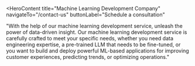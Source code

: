 <HeroContent
  title="Machine Learning Development Company"
  navigateTo="/contact-us"
  buttonLabel="Schedule a consultation"
>
  "With the help of our machine learning development service, unleash the power
  of data-driven insight. Our machine learning development service is carefully
  crafted to meet your specific needs, whether you need data engineering
  expertise, a pre-trained LLM that needs to be fine-tuned, or you want to build
  and deploy powerful ML-based applications for improving customer experiences,
  predicting trends, or optimizing operations."
</HeroContent>

<ClientCompaniesComponent />
<CountUpAnimationContainer />

<MainContent mainPara="Our Machine Learning Services" />

<section className="grid grid-cols-2 gap-7 w-full py-8">
  <section className="w-full col-span-1 cursor-pointer">
    <ServiceCard
      service={{
        id: "ML-Consulting-Strategy-Building",
        image: "/servicesPage/ml_consulting.png",
        title: "ML Consulting & Strategy Building",
        description:
          "We assess your existing tech infrastructure, identify ML integration opportunities, and develop tailored strategies for successful ML implementation. Whether streamlining processes, enhancing customer experiences, or gaining a competitive edge, our expertise ensures effective ML solutions.",
        urlPath: "ml-consulting-strategy-building",
      }}
    />
  </section>

  <section className="w-full col-span-1 cursor-pointer">
    <ServiceCard
      service={{
        id: "MLOps-Consulting",
        image: "/servicesPage/mlops_consulting.png",
        title: "MLOps Consulting",
        description:
          "We assist in adopting MLOps best practices to streamline workflows for faster and reliable ML model development and deployment. Our services include selecting and configuring tools for version control, testing, deployment, and monitoring, ensuring smooth model transitions to production.",
        urlPath: "mlops-consulting",
      }}
    />
  </section>
</section>

<section className="grid grid-cols-2 gap-7 w-full py-8">
  <section className="w-full col-span-1 cursor-pointer">
    <ServiceCard
      service={{
        id: "Data-Engineering",
        image: "/servicesPage/data_engineering.png",
        title: "Data Engineering",
        description:
          "Our data engineering service ensures high-quality data preparation for ML model training. From data collection and cleaning to feature engineering and augmentation, we cover comprehensive data engineering tasks tailored for specific ML requirements.",
        urlPath: "data-engineering",
      }}
    />
  </section>

  <section className="w-full col-span-1 cursor-pointer">
    <ServiceCard
      service={{
        id: "Custom-ML-Model-Development",
        image: "/servicesPage/custom_ml_model.png",
        title: "Custom ML Model Development",
        description:
          "We specialize in creating domain-specific ML models by fine-tuning pre-trained models like BERT, GPT, or Llama 2. Our expert team ensures these models deliver context-aware responses with high accuracy and precision, tailored to your business's unique needs.",
        urlPath: "custom-ml-model-development",
      }}
    />
  </section>
</section>

<section className="grid grid-cols-2 gap-7 w-full py-8">
  <section className="w-full col-span-1 cursor-pointer">
    <ServiceCard
      service={{
        id: "ML-powered-Solutions-Development",
        image: "/servicesPage/ml_solutions.png",
        title: "ML-powered Solutions Development",
        description:
          "Our data scientists and AI developers design and implement customized ML solutions, including predictive models and recommendation systems. These solutions optimize operations, enhance user experiences, and enable data-driven decision-making across various applications.",
        urlPath: "ml-powered-solutions-development",
      }}
    />
  </section>

  <section className="w-full col-span-1 cursor-pointer">
    <ServiceCard
      service={{
        id: "Integration-Into-Workflows",
        image: "/servicesPage/integration_workflows.png",
        title: "Integration Into Workflows",
        description:
          "We ensure seamless integration of ML solutions into your existing workflows for efficient AI adoption. Our comprehensive support and maintenance services uphold peak performance for your ML systems, addressing evolving needs and challenges.",
        urlPath: "integration-into-workflows",
      }}
    />
  </section>
</section>

<MainContent mainPara="Our Proficiency in Machine Learning" />

<section className="grid grid-cols-2 gap-7 w-full py-8">
  <section className="w-full col-span-1 cursor-pointer">
    <ServiceCard
      service={{
        id: "Deep-Learning",
        image: "/servicesPage/deep_learning.png",
        title: "Deep Learning",
        description:
          "Specializing in deep learning, we develop solutions that mimic human cognition, enabling advancements in areas such as image recognition and natural language processing.",
        urlPath: "deep-learning",
      }}
    />
  </section>

  <section className="w-full col-span-1 cursor-pointer">
    <ServiceCard
      service={{
        id: "Big-Data-Technologies",
        image: "/servicesPage/big_data.png",
        title: "Big Data Technologies",
        description:
          "Proficient in big data technologies like Hadoop and Spark, we handle large datasets through distributed computing, ensuring scalability and performance in data processing.",
        urlPath: "big-data-technologies",
      }}
    />
  </section>
</section>

<section className="grid grid-cols-2 gap-7 w-full py-8">
  <section className="w-full col-span-1 cursor-pointer">
    <ServiceCard
      service={{
        id: "Machine-Learning-Algorithms",
        image: "/servicesPage/ml_algorithms.png",
        title: "Machine Learning Algorithms",
        description:
          "With expertise in various ML algorithms—supervised, unsupervised, and reinforcement learning—we select the best algorithms to suit specific use cases, ensuring optimal model performance.",
        urlPath: "machine-learning-algorithms",
      }}
    />
  </section>

  <section className="w-full col-span-1 cursor-pointer">
    <ServiceCard
      service={{
        id: "Data-Preprocessing",
        image: "/servicesPage/data_preprocessing.png",
        title: "Data Preprocessing",
        description:
          "Our data preprocessing expertise ensures your datasets are cleaned, transformed, and structured effectively, optimizing them for accurate and efficient model training.",
        urlPath: "data-preprocessing",
      }}
    />
  </section>
</section>

<section className="grid grid-cols-2 gap-7 w-full py-8">
  <section className="w-full col-span-1 cursor-pointer">
    <ServiceCard
      service={{
        id: "Machine-Learning-Frameworks",
        image: "/servicesPage/ml_frameworks.png",
        title: "Machine Learning Frameworks",
        description:
          "Proficient in ML frameworks like TensorFlow, PyTorch, and scikit-learn, we leverage these tools to develop and optimize ML models efficiently, accelerating intelligent solution deployment.",
        urlPath: "machine-learning-frameworks",
      }}
    />
  </section>

  <section className="w-full col-span-1 cursor-pointer">
    <ServiceCard
      service={{
        id: "AutoML",
        image: "/servicesPage/automl.png",
        title: "AutoML",
        description:
          "Our AutoML expertise enables us to deliver streamlined AI solutions that are efficient and cost-effective, lowering barriers for businesses seeking to integrate AI into their operations.",
        urlPath: "automl",
      }}
    />
  </section>
</section>

<MainContent mainPara="How We Make Modern Machine Learning Solutions" />

<section className="grid grid-cols-2 gap-7 w-full py-8">
  <section className="w-full col-span-1 cursor-pointer">
    <ServiceCard
      service={{
        id: "Assessment-Phase",
        image: "/servicesPage/assessment_phase.png",
        title: "Assessment Phase",
        description:
          "We assess your organization’s existing state and needs to establish a sound ML strategy, laying a strong foundation for future success.",
        urlPath: "assessment-phase",
      }}
    />
  </section>

  <section className="w-full col-span-1 cursor-pointer">
    <ServiceCard
      service={{
        id: "Strategy-Development",
        image: "/servicesPage/strategy_development.png",
        title: "Strategy Development",
        description:
          "We formulate a coherent AI strategy tailored to your specific use case, encompassing critical considerations such as cost, timeline, security, and privacy.",
        urlPath: "strategy-development",
      }}
    />
  </section>
</section>

<section className="grid grid-cols-2 gap-7 w-full py-8">
  <section className="w-full col-span-1 cursor-pointer">
    <ServiceCard
      service={{
        id: "Data-Collection-Preparation",
        image: "/servicesPage/data_collection.png",
        title: "Data Collection and Preparation",
        description:
          "High-quality, pertinent data plays a pivotal role in ensuring ML success. Our meticulous data collection and preparation processes set the stage for effective model training.",
        urlPath: "data-collection-preparation",
      }}
    />
  </section>

  <section className="w-full col-span-1 cursor-pointer">
    <ServiceCard
      service={{
        id: "Custom-Model-Development",
        image: "/servicesPage/custom_model_development.png",
        title: "Custom Model Development",
        description:
          "We adapt an ML model to your business’s specific needs by fine-tuning it with your proprietary data, ensuring optimal performance for your unique challenges and objectives.",
        urlPath: "custom-model-development",
      }}
    />
  </section>
</section>

<section className="grid grid-cols-2 gap-7 w-full py-8">
  <section className="w-full col-span-1 cursor-pointer">
    <ServiceCard
      service={{
        id: "Model-Integration-Solution-Development",
        image: "/servicesPage/model_integration.png",
        title: "Model Integration/Solution Development",
        description:
          "After fine-tuning the model, we leverage it to create solutions such as chatbots or recommendation systems, effectively streamlining and enhancing your workflow processes.",
        urlPath: "model-integration-solution-development",
      }}
    />
  </section>

  <section className="w-full col-span-1 cursor-pointer">
    <ServiceCard
      service={{
        id: "Integration-Into-Workflows",
        image: "/servicesPage/integration_workflows.png",
        title: "Integration Into Workflows",
        description:
          "We make AI adoption a seamless experience for your business by integrating the solutions into your current tech infrastructure, ensuring smooth operations and enhanced efficiency.",
        urlPath: "integration-into-workflows",
      }}
    />
  </section>
</section>
